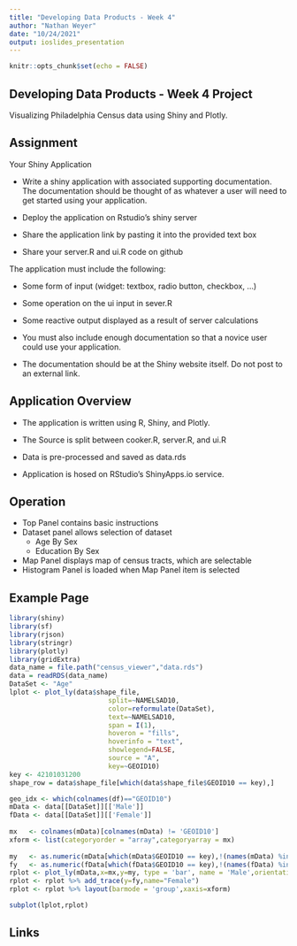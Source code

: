 ---
title: "Developing Data Products - Week 4"
author: "Nathan Weyer"
date: "10/24/2021"
output: ioslides_presentation
---

```{r setup, include=FALSE}
knitr::opts_chunk$set(echo = FALSE)
```

## Developing Data Products - Week 4 Project

Visualizing Philadelphia Census data using Shiny and Plotly.

## Assignment
Your Shiny Application

- Write a shiny application with associated supporting documentation. The documentation should be thought of as whatever a user will need to get started using your application.

- Deploy the application on Rstudio's shiny server

- Share the application link by pasting it into the provided text box

- Share your server.R and ui.R code on github

The application must include the following:

- Some form of input (widget: textbox, radio button, checkbox, ...)

- Some operation on the ui input in sever.R

- Some reactive output displayed as a result of server calculations

- You must also include enough documentation so that a novice user could use your application.

- The documentation should be at the Shiny website itself. Do not post to an external link.

## Application Overview

- The application is written using R, Shiny, and Plotly.

- The Source is split between cooker.R, server.R, and ui.R

- Data is pre-processed and saved as data.rds

- Application is hosed on RStudio's ShinyApps.io service.

## Operation

* Top Panel contains basic instructions
* Dataset panel allows selection of dataset
  + Age By Sex
  + Education By Sex
* Map Panel displays map of census tracts, which are selectable
* Histogram Panel is loaded when Map Panel item is selected

## Example Page

```{r echo = FALSE, warning=FALSE,message=FALSE}
library(shiny)
library(sf)
library(rjson)
library(stringr)
library(plotly)
library(gridExtra)
data_name = file.path("census_viewer","data.rds")
data = readRDS(data_name)
DataSet <- "Age"
lplot <- plot_ly(data$shape_file,
                         split=~NAMELSAD10,
                         color=reformulate(DataSet),
                         text=~NAMELSAD10,
                         span = I(1),
                         hoveron = "fills",
                         hoverinfo = "text",
                         showlegend=FALSE,
                         source = "A",
                         key=~GEOID10) 
key <- 42101031200
shape_row = data$shape_file[which(data$shape_file$GEOID10 == key),]

geo_idx <- which(colnames(df)=="GEOID10")
mData <- data[[DataSet]][['Male']] 
fData <- data[[DataSet]][['Female']] 
        
mx   <- colnames(mData)[colnames(mData) != 'GEOID10']
xform <- list(categoryorder = "array",categoryarray = mx)
        
my   <- as.numeric(mData[which(mData$GEOID10 == key),!(names(mData) %in% c('GEOID10'))])
fy   <- as.numeric(fData[which(fData$GEOID10 == key),!(names(fData) %in% c('GEOID10'))])
rplot <- plot_ly(mData,x=mx,y=my, type = 'bar', name = 'Male',orientation = 'v')
rplot <- rplot %>% add_trace(y=fy,name="Female")
rplot <- rplot %>% layout(barmode = 'group',xaxis=xform)

subplot(lplot,rplot)
```

## Links
